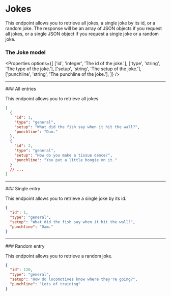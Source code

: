 
# Jokes

This endpoint allows you to retrieve all jokes, a single joke by its id, or a random joke. The response will be an array of JSON objects if you request all jokes, or a single JSON object if you request a single joke or a random joke.

### The Joke model

<Properties
  options={[
    ['id', 'integer', 'The id of the joke.'],
    ['type', 'string', 'The type of the joke.'],
    ['setup', 'string', 'The setup of the joke.'],
    ['punchline', 'string', 'The punchline of the joke.'],
  ]}
/>

<Hr />
### All entries

<EndpointDetails path="/jokes" />

This endpoint allows you to retrieve all jokes.

```json filename="Response"
[
  {
    "id": 1,
    "type": "general",
    "setup": "What did the fish say when it hit the wall?",
    "punchline": "Dam."
  },
  {
    "id": 2,
    "type": "general",
    "setup": "How do you make a tissue dance?",
    "punchline": "You put a little boogie on it."
  }
  // ...
]
```

<Hr />
### Single entry

<EndpointDetails path="/jokes/<id>" />

This endpoint allows you to retrieve a single joke by its id.

```json filename="Response"
{
  "id": 1,
  "type": "general",
  "setup": "What did the fish say when it hit the wall?",
  "punchline": "Dam."
}
```

<Hr />
### Random entry

<EndpointDetails path="/jokes/random" />

This endpoint allows you to retrieve a random joke.

```json filename="Response"
{
  "id": 120,
  "type": "general",
  "setup": "How do locomotives know where they're going?",
  "punchline": "Lots of training"
}
```
